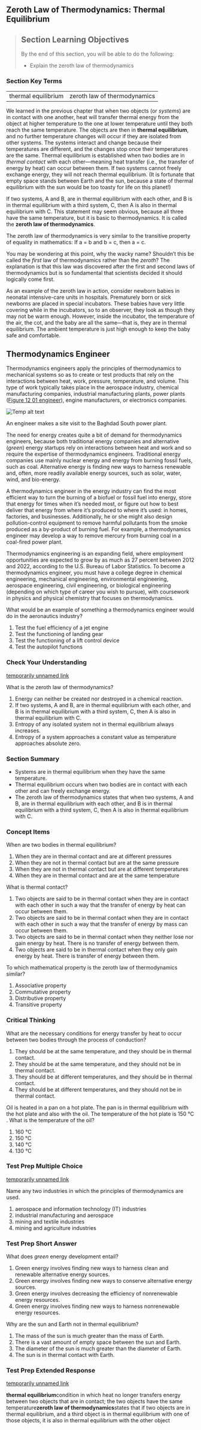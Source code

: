 ## Zeroth Law of Thermodynamics: Thermal Equilibrium
> ## Section Learning Objectives
> By the end of this section, you will be able to do the following:
> 
> * Explain the zeroth law of thermodynamics
> 
> 
### Section Key Terms

<table>  <tr>    <td>thermal equilibrium</td>    <td>zeroth law of thermodynamics</td>  </tr></table>


We learned in the previous chapter that when two objects (or *systems*) are in contact with one another, heat will transfer thermal energy from the object at higher temperature to the one at lower temperature until they both reach the same temperature. The objects are then in **thermal equilibrium**, and no further temperature changes will occur if they are isolated from other systems. The systems interact and change because their temperatures are different, and the changes stop once their temperatures are the same. Thermal equilibrium is established when two bodies are in *thermal contact* with each other—meaning heat transfer (i.e., the transfer of energy by heat) can occur between them. If two systems cannot freely exchange energy, they will not reach thermal equilibrium. (It is fortunate that empty space stands between Earth and the sun, because a state of thermal equilibrium with the sun would be too toasty for life on this planet!)

If two systems, A and B, are in thermal equilibrium with each other, and B is in thermal equilibrium with a third system, C, then A is also in thermal equilibrium with C. This statement may seem obvious, because all three have the same temperature, but it is basic to thermodynamics. It is called the **zeroth law of thermodynamics**.

The zeroth law of thermodynamics is very similar to the transitive property of equality in mathematics: If a = b and b = c, then a = c.

You may be wondering at this point, why the wacky name? Shouldn’t this be called the *first* law of thermodynamics rather than the *zeroth*? The explanation is that this law was discovered after the first and second laws of thermodynamics but is so fundamental that scientists decided it should logically come first.

As an example of the zeroth law in action, consider newborn babies in neonatal intensive-care units in hospitals. Prematurely born or sick newborns are placed in special incubators. These babies have very little covering while in the incubators, so to an observer, they look as though they may not be warm enough. However, inside the incubator, the temperature of the air, the cot, and the baby are all the same—that is, they are in thermal equilibrium. The ambient temperature is just high enough to keep the baby safe and comfortable.

## Thermodynamics Engineer
Thermodynamics engineers apply the principles of thermodynamics to mechanical systems so as to create or test products that rely on the interactions between heat, work, pressure, temperature, and volume. This type of work typically takes place in the aerospace industry, chemical manufacturing companies, industrial manufacturing plants, power plants ([Figure 12 01 engineer](Figure_12_01_engineer)), engine manufacturers, or electronics companies.

![Temp alt text](__MEDIA_URL__CNX_HSPhysics_12_01_engineer.jpg)<p>An engineer makes a site visit to the Baghdad South power plant.</p>
The need for energy creates quite a bit of demand for thermodynamics engineers, because both traditional energy companies and alternative (*green*) energy startups rely on interactions between heat and work and so require the expertise of thermodynamics engineers. Traditional energy companies use mainly nuclear energy and energy from burning fossil fuels, such as coal. Alternative energy is finding new ways to harness renewable and, often, more readily available energy sources, such as solar, water, wind, and bio-energy.

A thermodynamics engineer in the energy industry can find the most efficient way to turn the burning of a biofuel or fossil fuel into energy, store that energy for times when it’s needed most, or figure out how to best deliver that energy from where it’s produced to where it’s used: in homes, factories, and businesses. Additionally, he or she might also design pollution-control equipment to remove harmful pollutants from the smoke produced as a by-product of burning fuel. For example, a thermodynamics engineer may develop a way to remove mercury from burning coal in a coal-fired power plant.

Thermodynamics engineering is an expanding field, where employment opportunities are expected to grow by as much as 27 percent between 2012 and 2022, according to the U.S. Bureau of Labor Statistics. To become a thermodynamics engineer, you must have a college degree in chemical engineering, mechanical engineering, environmental engineering, aerospace engineering, civil engineering, or biological engineering (depending on which type of career you wish to pursue), with coursework in physics and physical chemistry that focuses on thermodynamics.

What would be an example of something a thermodynamics engineer would do in the aeronautics industry?

1. Test the fuel efficiency of a jet engine
2. Test the functioning of landing gear
3. Test the functioning of a lift control device
4. Test the autopilot functions

### Check Your Understanding

[temporarily unnamed link]()

What is the zeroth law of thermodynamics?

1. Energy can neither be created nor destroyed in a chemical reaction.
2. If two systems, A and B, are in thermal equilibrium with each other, and B is in thermal equilibrium with a third system, C, then A is also in thermal equilibrium with C.
3. Entropy of any isolated system not in thermal equilibrium always increases.
4. Entropy of a system approaches a constant value as temperature approaches absolute zero.



### Section Summary

* Systems are in thermal equilibrium when they have the same temperature.
* Thermal equilibrium occurs when two bodies are in contact with each other and can freely exchange energy.
* The zeroth law of thermodynamics states that when two systems, A and B, are in thermal equilibrium with each other, and B is in thermal equilibrium with a third system, C, then A is also in thermal equilibrium with C.



### Concept Items

When are two bodies in thermal equilibrium?

1. When they are in thermal contact and are at different pressures
2. When they are not in thermal contact but are at the same pressure
3. When they are not in thermal contact but are at different temperatures
4. When they are in thermal contact and are at the same temperature

What is thermal contact?

1. Two objects are said to be in thermal contact when they are in contact with each other in such a way that the transfer of energy by heat can occur between them.
2. Two objects are said to be in thermal contact when they are in contact with each other in such a way that the transfer of energy by mass can occur between them.
3. Two objects are said to be in thermal contact when they neither lose nor gain energy by heat. There is no transfer of energy between them.
4. Two objects are said to be in thermal contact when they only gain energy by heat. There is transfer of energy between them.

To which mathematical property is the zeroth law of thermodynamics similar?

1. Associative property
2. Commutative property
3. Distributive property
4. Transitive property



### Critical Thinking

What are the necessary conditions for energy transfer by heat to occur between two bodies through the process of conduction?

1. They should be at the same temperature, and they should be in thermal contact.
2. They should be at the same temperature, and they should not be in thermal contact.
3. They should be at different temperatures, and they should be in thermal contact.
4. They should be at different temperatures, and they should not be in thermal contact.

Oil is heated in a pan on a hot plate. The pan is in thermal equilibrium with the hot plate and also with the oil. The temperature of the hot plate is 150 °C . What is the temperature of the oil?

1. 160 °C
2. 150 °C
3. 140 °C
4. 130 °C



### Test Prep Multiple Choice

[temporarily unnamed link]()

Name any two industries in which the principles of thermodynamics are used.

1. aerospace and information technology (IT) industries
2. industrial manufacturing and aerospace
3. mining and textile industries
4. mining and agriculture industries



### Test Prep Short Answer

What does *green* energy development entail?

1. Green energy involves finding new ways to harness clean and renewable alternative energy sources.
2. Green energy involves finding new ways to conserve alternative energy sources.
3. Green energy involves decreasing the efficiency of nonrenewable energy resources.
4. Green energy involves finding new ways to harness nonrenewable energy resources.

Why are the sun and Earth not in thermal equilibrium?

1. The mass of the sun is much greater than the mass of Earth.
2. There is a vast amount of empty space between the sun and Earth.
3. The diameter of the sun is much greater than the diameter of Earth.
4. The sun is in thermal contact with Earth.



### Test Prep Extended Response

[temporarily unnamed link]()



**thermal equilibrium**condition in which heat no longer transfers energy between two objects that are in contact; the two objects have the same temperature**zeroth law of thermodynamics**states that if two objects are in thermal equilibrium, and a third object is in thermal equilibrium with one of those objects, it is also in thermal equilibrium with the other object